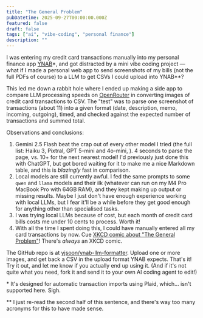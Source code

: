 ```yaml
---
title: "The General Problem"
pubDatetime: 2025-09-27T00:00:00.000Z
featured: false
draft: false
tags: ["ai", "vibe-coding", "personal finance"]
description: ""
---
```



I was entering my credit card transactions manually into my personal finance app [YNAB](https://ynab.com)\*, and got distracted by a mini vibe coding project — what if I made a personal web app to send screenshots of my bills (not the full PDFs of course) to a LLM to get CSVs I could upload into YNAB\*\*?

This led me down a rabbit hole where I ended up making a side app to compare LLM processing speeds on [OpenRouter](https://openrouter.ai) in converting images of credit card transactions to CSV. The "test" was to parse one screenshot of transactions (about 11) into a given format (date, description, memo, incoming, outgoing), timed, and checked against the expected number of transactions and summed total.

Observations and conclusions: 
1. Gemini 2.5 Flash beat the crap out of every other model I tried (the full list: Haiku 3, Pixtral, GPT 5-mini and 4o-mini, ). 4 seconds to parse the page, vs. 10+ for the next nearest model! I'd previously just done this with ChatGPT, but got bored waiting for it to make me a nice Markdown table, and this is _blazingly_ fast in comparison.
2. Local models are still currently awful. I fed the same prompts to some `qwen` and `llama` models and their ilk (whatever can run on my M4 Pro MacBook Pro with 64GB RAM), and they kept making up output or missing results. Maybe I just don't have enough experience working with local LLMs, but I fear it'll be a while before they get good enough for anything other than specialised tasks. 
3. I was trying local LLMs because of cost, but each month of credit card bills costs me under 10 cents to process. Worth it!
4. With all the time I spent doing this, I could have manually entered all my card transactions by now. Cue [XKCD comic about "The General Problem"](https://xkcd.com/974/)! There's _always_ an XKCD comic.

The GitHub repo is at [yjsoon/ynab-llm-formatter](https://github.com/yjsoon/ynab-llm-formatter). Upload one or more images, and get back a CSV in the upload format YNAB expects. That's it! Try it out, and let me know if you actually end up using it. (And if it's not quite what you need, fork it and send it to your own AI coding agent to edit!)

\* It's designed for automatic transaction imports using Plaid, which... isn't supported here. Sigh.

\*\* I just re-read the second half of this sentence, and there's way too many acronyms for this to have made sense.

<ImageWithModal
  src={llmTestingArena}
  alt="LLM testing arena... for one specific task"
  title="LLM testing arena... for one specific task"
/>

